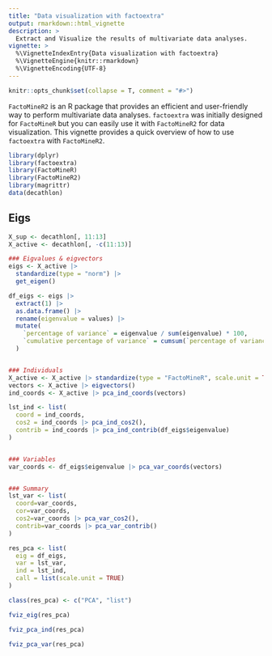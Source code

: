 ---
title: "Data visualization with factoextra"
output: rmarkdown::html_vignette
description: >
  Extract and Visualize the results of multivariate data analyses.
vignette: >
  %\VignetteIndexEntry{Data visualization with factoextra}
  %\VignetteEngine{knitr::rmarkdown}
  %\VignetteEncoding{UTF-8}
---

```{r echo=FALSE, message = FALSE, warning=FALSE}
knitr::opts_chunk$set(collapse = T, comment = "#>")
```


`FactoMineR2` is an R package that provides an efficient and user-friendly way to perform multivariate data analyses. `factoextra` was initially designed for `FactoMineR` but you can easily use it with `FactoMineR2` for data visualization. This vignette provides a quick overview of how to use `factoextra` with `FactoMineR2`.


```{r message = FALSE, warning=FALSE}
library(dplyr)
library(factoextra)
library(FactoMineR)
library(FactoMineR2)
library(magrittr)
data(decathlon)
```


## Eigs

```{r}
X_sup <- decathlon[, 11:13]
X_active <- decathlon[, -c(11:13)]

### Eigvalues & eigvectors
eigs <- X_active |>
  standardize(type = "norm") |>
  get_eigen()

df_eigs <- eigs |>
  extract(1) |>
  as.data.frame() |>
  rename(eigenvalue = values) |>
  mutate(
    `percentage of variance` = eigenvalue / sum(eigenvalue) * 100,
    `cumulative percentage of variance` = cumsum(`percentage of variance`)
  )


### Individuals
X_active <- X_active |> standardize(type = "FactoMineR", scale.unit = TRUE)
vectors <- X_active |> eigvectors()
ind_coords <- X_active |> pca_ind_coords(vectors)

lst_ind <- list(
  coord = ind_coords,
  cos2 = ind_coords |> pca_ind_cos2(),
  contrib = ind_coords |> pca_ind_contrib(df_eigs$eigenvalue)
)


### Variables
var_coords <- df_eigs$eigenvalue |> pca_var_coords(vectors)


### Summary
lst_var <- list(
  coord=var_coords,
  cor=var_coords,
  cos2=var_coords |> pca_var_cos2(),
  contrib=var_coords |> pca_var_contrib()
)

res_pca <- list(
  eig = df_eigs,
  var = lst_var,
  ind = lst_ind,
  call = list(scale.unit = TRUE)
)

class(res_pca) <- c("PCA", "list")
```

```{r}
fviz_eig(res_pca)
```

```{r}
fviz_pca_ind(res_pca)
```

```{r}
fviz_pca_var(res_pca)
```
